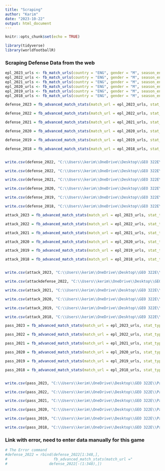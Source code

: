 ---
title: "Scraping"
author: "Karim"
date: "2023-10-22"
output: html_document
---

```{r setup, include=FALSE}
knitr::opts_chunk$set(echo = TRUE)
```

```{r}
library(tidyverse)
library(worldfootballR)
```

### Scraping Defense Data from the web

```{r cache = TRUE}
epl_2023_urls <- fb_match_urls(country = "ENG", gender = "M", season_end_year = 2023, tier="1st")
epl_2022_urls <- fb_match_urls(country = "ENG", gender = "M", season_end_year = 2022, tier="1st")
epl_2021_urls <- fb_match_urls(country = "ENG", gender = "M", season_end_year = 2021, tier="1st")
epl_2020_urls <- fb_match_urls(country = "ENG", gender = "M", season_end_year = 2020, tier="1st")
epl_2019_urls <- fb_match_urls(country = "ENG", gender = "M", season_end_year = 2019, tier="1st")
epl_2018_urls <- fb_match_urls(country = "ENG", gender = "M", season_end_year = 2018, tier="1st")
```

```{r cache = TRUE}
defense_2023 = fb_advanced_match_stats(match_url = epl_2023_urls, stat_type = "defense", team_or_player = "team")

defense_2022 = fb_advanced_match_stats(match_url = epl_2022_urls, stat_type = "defense", team_or_player = "team")

defense_2021 = fb_advanced_match_stats(match_url = epl_2021_urls, stat_type = "defense", team_or_player = "team")

defense_2020 = fb_advanced_match_stats(match_url = epl_2020_urls, stat_type = "defense", team_or_player = "team")

defense_2019 = fb_advanced_match_stats(match_url = epl_2019_urls, stat_type = "defense", team_or_player = "team")

defense_2018 = fb_advanced_match_stats(match_url = epl_2018_urls, stat_type = "defense", team_or_player = "team")


write.csv(defense_2022, "C:\\Users\\kerim\\OneDrive\\Desktop\\GEO 322E\\R Modules\\Paper Analysis\\Def2023.csv", row.names=TRUE)

write.csv(defense_2022, "C:\\Users\\kerim\\OneDrive\\Desktop\\GEO 322E\\R Modules\\Paper Analysis\\Def2022.csv", row.names=TRUE)

write.csv(defense_2021, "C:\\Users\\kerim\\OneDrive\\Desktop\\GEO 322E\\R Modules\\Paper Analysis\\Def2021.csv", row.names=TRUE)

write.csv(defense_2020, "C:\\Users\\kerim\\OneDrive\\Desktop\\GEO 322E\\R Modules\\Paper Analysis\\Def2020.csv", row.names=TRUE)

write.csv(defense_2019, "C:\\Users\\kerim\\OneDrive\\Desktop\\GEO 322E\\R Modules\\Paper Analysis\\Def2019.csv", row.names=TRUE)

write.csv(defense_2018, "C:\\Users\\kerim\\OneDrive\\Desktop\\GEO 322E\\R Modules\\Paper Analysis\\Def2018.csv", row.names=TRUE)
```

```{r, cache = TRUE}
attack_2023 = fb_advanced_match_stats(match_url = epl_2023_urls, stat_type = "summary", team_or_player = "team")

attack_2022 = fb_advanced_match_stats(match_url = epl_2022_urls, stat_type = "summary", team_or_player = "team")

attack_2021 = fb_advanced_match_stats(match_url = epl_2021_urls, stat_type = "summary", team_or_player = "team")

attack_2020 = fb_advanced_match_stats(match_url = epl_2020_urls, stat_type = "summary", team_or_player = "team")

attack_2019 = fb_advanced_match_stats(match_url = epl_2019_urls, stat_type = "summary", team_or_player = "team")

attack_2018 = fb_advanced_match_stats(match_url = epl_2018_urls, stat_type = "summary", team_or_player = "team")


write.csv(attack_2023, "C:\\Users\\kerim\\OneDrive\\Desktop\\GEO 322E\\Paper Analysis\\Att2023.csv", row.names=TRUE)

write.csv(attackdefense_2022, "C:\\Users\\kerim\\OneDrive\\Desktop\\GEO 322E\\Paper Analysis\\Att2022.csv", row.names=TRUE)

write.csv(attack_2021, "C:\\Users\\kerim\\OneDrive\\Desktop\\GEO 322E\\Paper Analysis\\Att2021.csv", row.names=TRUE)

write.csv(attack_2020, "C:\\Users\\kerim\\OneDrive\\Desktop\\GEO 322E\\Paper Analysis\\Att2020.csv", row.names=TRUE)

write.csv(attack_2019, "C:\\Users\\kerim\\OneDrive\\Desktop\\GEO 322E\\Paper Analysis\\Att2019.csv", row.names=TRUE)

write.csv(attack_2018, "C:\\Users\\kerim\\OneDrive\\Desktop\\GEO 322E\\Paper Analysis\\Att2018.csv", row.names=TRUE)
```

```{r, cache = TRUE}
pass_2023 = fb_advanced_match_stats(match_url = epl_2023_urls, stat_type = "passing", team_or_player = "team")

pass_2022 = fb_advanced_match_stats(match_url = epl_2022_urls, stat_type = "passing", team_or_player = "team")

pass_2021 = fb_advanced_match_stats(match_url = epl_2021_urls, stat_type = "passing", team_or_player = "team")

pass_2020 = fb_advanced_match_stats(match_url = epl_2020_urls, stat_type = "passing", team_or_player = "team")

pass_2019 = fb_advanced_match_stats(match_url = epl_2019_urls, stat_type = "passing", team_or_player = "team")

pass_2018 = fb_advanced_match_stats(match_url = epl_2018_urls, stat_type = "passing", team_or_player = "team")


write.csv(pass_2023, "C:\\Users\\kerim\\OneDrive\\Desktop\\GEO 322E\\Paper Analysis\\Pas2023.csv", row.names=TRUE)

write.csv(pass_2022, "C:\\Users\\kerim\\OneDrive\\Desktop\\GEO 322E\\Paper Analysis\\Pas2022.csv", row.names=TRUE)

write.csv(pass_2021, "C:\\Users\\kerim\\OneDrive\\Desktop\\GEO 322E\\Paper Analysis\\Pas2021.csv", row.names=TRUE)

write.csv(pass_2020, "C:\\Users\\kerim\\OneDrive\\Desktop\\GEO 322E\\Paper Analysis\\Pas2020.csv", row.names=TRUE)

write.csv(pass_2019, "C:\\Users\\kerim\\OneDrive\\Desktop\\GEO 322E\\Paper Analysis\\Pas2019.csv", row.names=TRUE)

write.csv(pass_2018, "C:\\Users\\kerim\\OneDrive\\Desktop\\GEO 322E\\Paper Analysis\\Pas2018.csv", row.names=TRUE)
```

### Link with error, need to enter data manually for this game
```{r}
# The Error command
#defense_2022 = rbind(defense_2022[1:348,],
#                     fb_advanced_match_stats(match_url ="                                     #https://fbref.com/en/matches/ac4560d6/Tottenham-Hotspur-Crystal-Palace-December-26-2021-Premier-#League", stat_type = "defense", team_or_player = "team"),
#                   defense_2022[-(1:348),])
```
